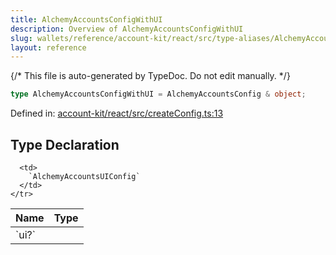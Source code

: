 ```yaml
---
title: AlchemyAccountsConfigWithUI
description: Overview of AlchemyAccountsConfigWithUI
slug: wallets/reference/account-kit/react/src/type-aliases/AlchemyAccountsConfigWithUI
layout: reference
---
```


{/* This file is auto-generated by TypeDoc. Do not edit manually. */}

```ts
type AlchemyAccountsConfigWithUI = AlchemyAccountsConfig & object;
```

Defined in: [account-kit/react/src/createConfig.ts:13](https://github.com/alchemyplatform/aa-sdk/blob/9f926c402d1661309abbf8eae8431e52e8c5e53f/account-kit/react/src/createConfig.ts#L13)

## Type Declaration

<table>
  <thead>
    <tr>
      <th align="left">Name</th>
      <th align="left">Type</th>
    </tr>
  </thead>

  <tbody>
    <tr>
      <td>
        `ui?`
      </td>

      <td>
        `AlchemyAccountsUIConfig`
      </td>
    </tr>

  </tbody>
</table>
